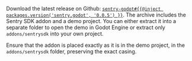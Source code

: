 Download the latest release on Github: [`sentry-godot#{{@inject packages.version('sentry.godot', '0.0.5') }}`](https://github.com/getsentry/sentry-godot/releases/). The archive includes the Sentry SDK addon and a demo project. You can either extract it into a separate folder to open the demo in Godot Engine or extract only `addons/sentrysdk` into your own project.

<Alert>

Ensure that the addon is placed exactly as it is in the demo project, in the `addons/sentrysdk` folder, preserving the exact casing.

</Alert>
